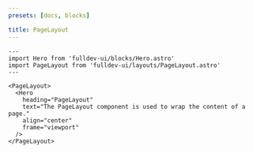 ```yaml
---
presets: [docs, blocks]

title: PageLayout
---
```


```astro live
---
import Hero from 'fulldev-ui/blocks/Hero.astro'
import PageLayout from 'fulldev-ui/layouts/PageLayout.astro'
---

<PageLayout>
  <Hero
    heading="PageLayout"
    text="The PageLayout component is used to wrap the content of a page."
    align="center"
    frame="viewport"
  />
</PageLayout>
```
